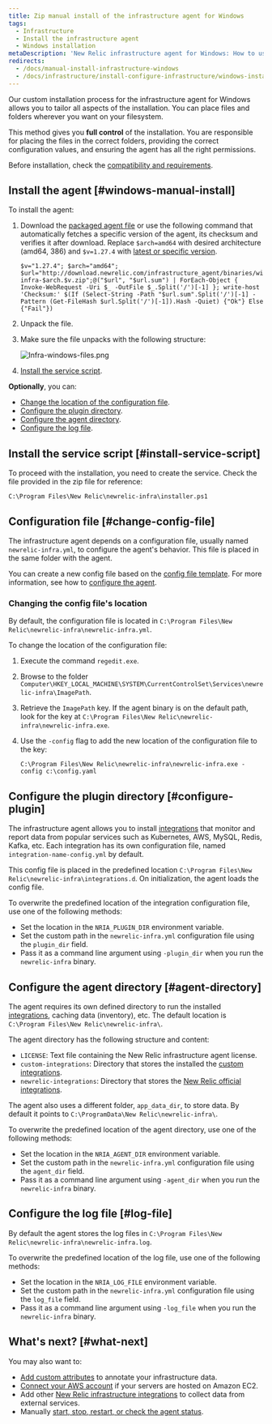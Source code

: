 ```yaml
---
title: Zip manual install of the infrastructure agent for Windows
tags:
  - Infrastructure
  - Install the infrastructure agent
  - Windows installation
metaDescription: 'New Relic infrastructure agent for Windows: How to use the manual install script so you can adapt it to your environment.'
redirects:
  - /docs/manual-install-infrastructure-windows
  - /docs/infrastructure/install-configure-infrastructure/windows-installation/manual-install-infrastructure-windows
---
```



Our custom installation process for the infrastructure agent for Windows allows you to tailor all aspects of the installation. You can place files and folders wherever you want on your filesystem.

This method gives you **full control** of the installation. You are responsible for placing the files in the correct folders, providing the correct configuration values, and ensuring the agent has all the right permissions.

Before installation, check the [compatibility and requirements](/docs/infrastructure/install-infrastructure-agent/get-started/requirements-infrastructure-agent).

## Install the agent [#windows-manual-install]

To install the agent:

1. Download the [packaged agent file](https://download.newrelic.com/infrastructure_agent/binaries/windows/) or use the following command that automatically fetches a specific version of the agent, its checksum and verifies it after download. Replace `$arch=amd64` with desired architecture (amd64, 386) and `$v=1.27.4` with [latest or specific version](https://github.com/newrelic/infrastructure-agent/releases/latest).

   ```
   $v="1.27.4"; $arch="amd64"; $url="http://download.newrelic.com/infrastructure_agent/binaries/windows/$arch/newrelic-infra-$arch.$v.zip";@("$url", "$url.sum") | ForEach-Object { Invoke-WebRequest -Uri $_ -OutFile $_.Split('/')[-1] }; write-host 'Checksum:' $(If (Select-String -Path "$url.sum".Split('/')[-1] -Pattern (Get-FileHash $url.Split('/')[-1]).Hash -Quiet) {"Ok"} Else {"Fail"})
   ```
2. Unpack the file.
3. Make sure the file unpacks with the following structure:

   <img
     title="Infra-windows-files.png"
     alt="Infra-windows-files.png"
     src={infraWindowsFiles}
   />
4. [Install the service script](#install-service-script).

**Optionally**, you can:

* [Change the location of the configuration file](#change-config-file).
* [Configure the plugin directory](#configure-plugin).
* [Configure the agent directory](#agent-directory).
* [Configure the log file](#log-file).

## Install the service script [#install-service-script]

To proceed with the installation, you need to create the service. Check the file provided in the zip file for reference:

```
C:\Program Files\New Relic\newrelic-infra\installer.ps1
```

## Configuration file [#change-config-file]

The infrastructure agent depends on a configuration file, usually named `newrelic-infra.yml`, to configure the agent's behavior. This file is placed in the same folder with the agent.

You can create a new config file based on the [config file template](/docs/infrastructure/new-relic-infrastructure/configuration/infrastructure-config-file-template-newrelic-infrayml). For more information, see how to [configure the agent](/docs/infrastructure/new-relic-infrastructure/configuration/configure-infrastructure-agent).

### Changing the config file's location

By default, the configuration file is located in `C:\Program Files\New Relic\newrelic-infra\newrelic-infra.yml`.

To change the location of the configuration file:

1. Execute the command `regedit.exe`.
2. Browse to the folder `Computer\HKEY_LOCAL_MACHINE\SYSTEM\CurrentControlSet\Services\newrelic-infra\ImagePath`.
3. Retrieve the `ImagePath` key. If the agent binary is on the default path, look for the key at `C:\Program Files\New Relic\newrelic-infra\newrelic-infra.exe`.
4. Use the `-config` flag to add the new location of the configuration file to the key:

   ```
   C:\Program Files\New Relic\newrelic-infra\newrelic-infra.exe -config c:\config.yaml
   ```

## Configure the plugin directory [#configure-plugin]

The infrastructure agent allows you to install [integrations](/docs/infrastructure/host-integrations/get-started/introduction-host-integrations) that monitor and report data from popular services such as Kubernetes, AWS, MySQL, Redis, Kafka, etc. Each integration has its own configuration file, named `integration-name-config.yml` by default.

This config file is placed in the predefined location `C:\Program Files\New Relic\newrelic-infra\integrations.d`. On initialization, the agent loads the config file.

To overwrite the predefined location of the integration configuration file, use one of the following methods:

* Set the location in the `NRIA_PLUGIN_DIR` environment variable.
* Set the custom path in the `newrelic-infra.yml` configuration file using the `plugin_dir` field.
* Pass it as a command line argument using `-plugin_dir` when you run the `newrelic-infra` binary.

## Configure the agent directory [#agent-directory]

The agent requires its own defined directory to run the installed [integrations](/docs/infrastructure/host-integrations/get-started/introduction-host-integrations), caching data (inventory), etc. The default location is `C:\Program Files\New Relic\newrelic-infra\`.

The agent directory has the following structure and content:

* `LICENSE`: Text file containing the New Relic infrastructure agent license.
* `custom-integrations`: Directory that stores the installed the [custom integrations](/docs/integrations/integrations-sdk/getting-started/introduction-infrastructure-integrations-sdk).
* `newrelic-integrations`: Directory that stores the [New Relic official integrations](/docs/infrastructure/host-integrations/get-started/introduction-host-integrations).

The agent also uses a different folder, `app_data_dir`, to store data. By default it points to `C:\ProgramData\New Relic\newrelic-infra\`.

To overwrite the predefined location of the agent directory, use one of the following methods:

* Set the location in the `NRIA_AGENT_DIR` environment variable.
* Set the custom path in the `newrelic-infra.yml` configuration file using the `agent_dir` field.
* Pass it as a command line argument using `-agent_dir` when you run the `newrelic-infra` binary.

## Configure the log file [#log-file]

By default the agent stores the log files in `C:\Program Files\New Relic\newrelic-infra\newrelic-infra.log`.

To overwrite the predefined location of the log file, use one of the following methods:

* Set the location in the `NRIA_LOG_FILE` environment variable.
* Set the custom path in the `newrelic-infra.yml` configuration file using the `log_file` field.
* Pass it as a command line argument using `-log_file` when you run the `newrelic-infra` binary.

<InstallFeedback />

## What's next? [#what-next]

You may also want to:

* [Add custom attributes](/docs/infrastructure/install-infrastructure-agent/configuration/infrastructure-agent-configuration-settings/#custom-attributes) to annotate your infrastructure data.
* [Connect your AWS account](/docs/integrations/amazon-integrations/get-started/connect-aws-new-relic-infrastructure-monitoring/) if your servers are hosted on Amazon EC2.
* Add other [New Relic infrastructure integrations](/docs/integrations/infrastructure-integrations/get-started/introduction-infrastructure-integrations/) to collect data from external services.
* Manually [start, stop, restart, or check the agent status](/docs/infrastructure/install-infrastructure-agent/manage-your-agent/start-stop-restart-infrastructure-agent/#windows).
